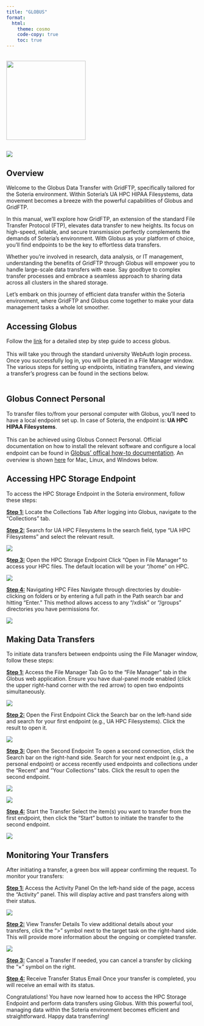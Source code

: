 ```yaml
---
title: "GLOBUS"
format:
  html:
    theme: cosmo
    code-copy: true
    toc: true
---
```


<p style="text-align: right;">

\
![](images/Soteria_Access/windows/cover.png){width="208"}

</p>

## ![](images/Globus/cover.PNG)

## Overview

Welcome to the Globus Data Transfer with GridFTP, specifically tailored for the Soteria environment. Within Soteria's UA HPC HIPAA Filesystems, data movement becomes a breeze with the powerful capabilities of Globus and GridFTP.

In this manual, we'll explore how GridFTP, an extension of the standard File Transfer Protocol (FTP), elevates data transfer to new heights. Its focus on high-speed, reliable, and secure transmission perfectly complements the demands of Soteria's environment. With Globus as your platform of choice, you'll find endpoints to be the key to effortless data transfers.

Whether you're involved in research, data analysis, or IT management, understanding the benefits of GridFTP through Globus will empower you to handle large-scale data transfers with ease. Say goodbye to complex transfer processes and embrace a seamless approach to sharing data across all clusters in the shared storage.

Let's embark on this journey of efficient data transfer within the Soteria environment, where GridFTP and Globus come together to make your data management tasks a whole lot smoother.

## Accessing Globus

Follow the [link](https://public.confluence.arizona.edu/display/UAHPC/Globus) for a detailed step by step guide to access globus.\
\
This will take you through the standard university WebAuth login process. Once you successfully log in, you will be placed in a File Manager window. The various steps for setting up endpoints, initiating transfers, and viewing a transfer's progress can be found in the sections below.\
\

## Globus Connect Personal

To transfer files to/from your personal computer with Globus, you'll need to have a local endpoint set up. In case of Soteria, the endpoint is: **UA HPC HIPAA Filesystems**.\
\
This can be achieved using Globus Connect Personal. Official documentation on how to install the relevant software and configure a local endpoint can be found in [Globus' offical how-to documentation](#0){style="font-size: 11.4pt;"}. An overview is shown [here](https://public.confluence.arizona.edu/display/UAHPC/Globus) for Mac, Linux, and Windows below.

## Accessing HPC Storage Endpoint

To access the HPC Storage Endpoint in the Soteria environment, follow these steps:

[**Step 1:**]{.underline} Locate the Collections Tab After logging into Globus, navigate to the "Collections" tab.

[**Step 2:**]{.underline} Search for UA HPC Filesystems In the search field, type "UA HPC Filesystems" and select the relevant result.

![](images/Globus/1.PNG){fig-align="center"}

**S[tep 3:]{.underline}** Open the HPC Storage Endpoint Click "Open in File Manager" to access your HPC files. The default location will be your "/home" on HPC.

![](images/Globus/2.PNG){fig-align="center"}

[**Step 4:**]{.underline} Navigating HPC Files Navigate through directories by double-clicking on folders or by entering a full path in the Path search bar and hitting "Enter." This method allows access to any "/xdisk" or "/groups" directories you have permissions for.

![](images/Globus/3.PNG){fig-align="center"}

## Making Data Transfers

To initiate data transfers between endpoints using the File Manager window, follow these steps:

[**Step 1:**]{.underline} Access the File Manager Tab Go to the "File Manager" tab in the Globus web application. Ensure you have dual-panel mode enabled (click the upper right-hand corner with the red arrow) to open two endpoints simultaneously.

![](images/Globus/4.PNG){fig-align="center"}

[**Step 2:**]{.underline} Open the First Endpoint Click the Search bar on the left-hand side and search for your first endpoint (e.g., UA HPC Filesystems). Click the result to open it.

![](images/Globus/5.PNG){fig-align="center"}

[**Step 3:**]{.underline} Open the Second Endpoint To open a second connection, click the Search bar on the right-hand side. Search for your next endpoint (e.g., a personal endpoint) or access recently used endpoints and collections under the "Recent" and "Your Collections" tabs. Click the result to open the second endpoint.

![](images/Globus/6.PNG){fig-align="center"}

![](images/Globus/7.PNG){fig-align="center"}

[**Step 4:**]{.underline} Start the Transfer Select the item(s) you want to transfer from the first endpoint, then click the "Start" button to initiate the transfer to the second endpoint.

![](images/Globus/8.PNG){fig-align="center"}

## Monitoring Your Transfers

After initiating a transfer, a green box will appear confirming the request. To monitor your transfers:

[**Step 1:**]{.underline} Access the Activity Panel On the left-hand side of the page, access the "Activity" panel. This will display active and past transfers along with their status.

![](images/Globus/9.PNG){fig-align="center"}

[**Step 2:**]{.underline} View Transfer Details To view additional details about your transfers, click the "\>" symbol next to the target task on the right-hand side. This will provide more information about the ongoing or completed transfer.

![](images/Globus/10.PNG){fig-align="center"}

[**Step 3:**]{.underline} Cancel a Transfer If needed, you can cancel a transfer by clicking the "×" symbol on the right.

[**Step 4:**]{.underline} Receive Transfer Status Email Once your transfer is completed, you will receive an email with its status.

Congratulations! You have now learned how to access the HPC Storage Endpoint and perform data transfers using Globus. With this powerful tool, managing data within the Soteria environment becomes efficient and straightforward. Happy data transferring!
